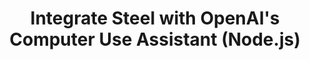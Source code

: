 ---
id: "steel-oai-computer-use-node-starter"
title: "Integrate Steel with OpenAI's Computer Use Assistant (Node.js)"
accentColor: "yellow"
category: "AI_AGENTS"
stack: "nodejs"
description: "A starter project for integrating Steel with OpenAI's Computer Use Assistant API to create a browser automation agent."
flags: ["cli", "playground"]
directory: "examples/steel-oai-computer-use-node-starter"
--- 